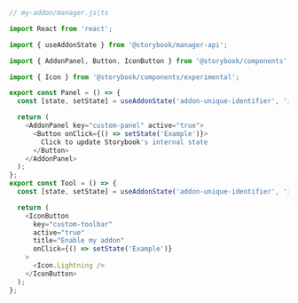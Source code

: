 ```js
// my-addon/manager.js|ts

import React from 'react';

import { useAddonState } from '@storybook/manager-api';

import { AddonPanel, Button, IconButton } from '@storybook/components';

import { Icon } from '@storybook/components/experimental';

export const Panel = () => {
  const [state, setState] = useAddonState('addon-unique-identifier', 'initial state');

  return (
    <AddonPanel key="custom-panel" active="true">
      <Button onClick={() => setState('Example')}>
        Click to update Storybook's internal state
      </Button>
    </AddonPanel>
  );
};
export const Tool = () => {
  const [state, setState] = useAddonState('addon-unique-identifier', 'initial state');

  return (
    <IconButton
      key="custom-toolbar"
      active="true"
      title="Enable my addon"
      onClick={() => setState('Example')}
    >
      <Icon.Lightning />
    </IconButton>
  );
};
```
